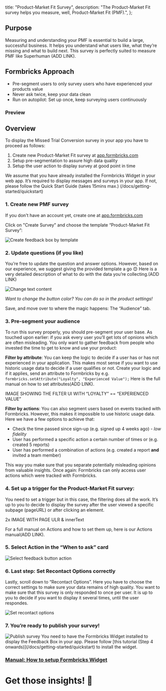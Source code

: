 
  title: "Product-Market Fit Survey",
  description: "The Product-Market Fit survey helps you measure, well, Product-Market Fit (PMF).",
};

## Purpose

Measuring and understanding your PMF is essential to build a large, successful business. It helps you understand what users like, what they’re missing and what to build next. This survey is perfectly suited to measure PMF like Superhuman (ADD LINK).

## Formbricks Approach

- Pre-segment users to only survey users who have experienced your products value
- Never ask twice, keep your data clean
- Run on autopilot: Set up once, keep surveying users continuously

### Preview

## Overview

To display the Missed Trial Conversion survey in your app you have to proceed as follows:

1. Create new Product-Market Fit survey at [app.formbricks.com](http://app.formbricks.com/)
2. Setup pre-segmentation to assure high data quality
3. Setup the user action to display survey at good point in time

<Callout title="Formbricks Widget not yet running?" type="note">
  We assume that you have already installed the Formbricks Widget in your web app. It’s required to display
  messages and surveys in your app. If not, please follow the Quick Start Guide (takes 15mins max.)
  (/docs/getting-started/quickstart)
</Callout>

### 1. Create new PMF survey

If you don't have an account yet, create one at [app.formbricks.com](https://app.formbricks.com/auth/signup)

Click on "Create Survey" and choose the template “Product-Market Fit Survey”:

<Image src={CreateFeedbackBox} alt="Create feedback box by template" quality="100" />

### 2. Update questions (if you like)

You’re free to update the question and answer options. However, based on our experience, we suggest giving the provided template a go 😊 Here is a very detailed description of what to do with the data you’re collecting.(ADD LINK)

<Image src={ChangeTextContent} alt="Change text content" quality="100" />

_Want to change the button color? You can do so in the product settings!_

Save, and move over to where the magic happens: The “Audience” tab.

### 3. Pre-segment your audience

To run this survey properly, you should pre-segment your user base. As touched upon earlier: if you ask every user you’ll get lots of opnions which are often misleading. You only want to gather feedback from people who invested the time to get to know and use your product:

**Filter by attribute**: You can keep the logic to decide if a user has or has not experienced in your application. This makes most sense if you want to use historic usage data to decide if a user qualifies or not. Create your logic and if it applies, send an attribute to Formbricks by e.g. `formbricks.setAttribute("Loyalty", "Experienced Value");` Here is the full manual on how to set attributes(ADD LINK).

IMAGE SHOWING THE FILTER UI WITH “LOYALTY” == “EXPERIENCED VALUE”

**Filter by actions**: You can also segment users based on events tracked with Formbricks. However, this makes it impossible to use historic usage data. Here we have a few options to achieve that:

- Check the time passed since sign-up (e.g. signed up 4 weeks ago) - _low fidelity_
- User has performed a specific action a certain number of times or (e.g. created 5 reports)
- User has performed a combination of actions (e.g. created a report **and** invited a team member)

This way you make sure that you separate potentially misleading opinions from valuable insights. Once again: Formbricks can only access user actions which were tracked with Formbricks.

### 4. Set up a trigger for the Product-Market Fit survey:

You need to set a trigger but in this case, the filtering does all the work. It’s up to you to decide to display the survey after the user viewed a specific subpage (pageURL) or after clicking an element.

2x IMAGE WITH PAGE ULR & innerText

For a full manual on Actions and how to set them up, here is our Actions manual(ADD LINK).

### 5. Select Action in the “When to ask” card

<Image src={SelectAction} alt="Select feedback button action" quality="100" />

### 6. Last step: Set Recontact Options correctly

Lastly, scroll down to “Recontact Options”. Here you have to choose the correct settings to make sure your data remains of high quality. You want to make sure that this survey is only responded to once per user. It is up to you to decide if you want to display it several times, until the user respondes.

<Image src={RecontactOptions} alt="Set recontact options" quality="100" />

### 7. You’re ready to publish your survey!

<Image src={PublishSurvey} alt="Publish survey" quality="100" />

<Callout title="It only works with the widget" type="warning">
  You need to have the Formbricks Widget installed to display the Feedback Box in your app. Please follow
  [this tutorial (Step 4 onwards)](/docs/getting-started/quickstart) to install the widget.
</Callout>

### [Manual: How to setup Formbricks Widget](/docs/getting-started/quickstart)

###

# Get those insights! 🎉

